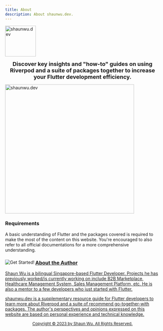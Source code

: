 ```yaml
---
title: About
description: About shaunwu.dev.
---
```

<Image
  src="/assets/symbol.png"
  alt="shaunwu.dev"
  height="100"
/>

**<center><font size="4">Discover key insights and "how-to" guides on using Riverpod and a suite of packages together to increase your Flutter development efficiency.</font></center>**

<Image
  src="/assets/components.png"
  alt="shaunwu.dev"
  height="420"
/>

### Requirements
A basic understanding of Flutter and the packages covered is required to make the most of the content on this website. You're encouraged to also refer to all official documentations for a more comprehensive understanding.

<a href ="/setup" target="_self">

<Image
  src="https://img.shields.io/badge/-GET%20STARTED!-blue?style=for-the-badge"
  alt="Get Started!"
  align="left"
/>
  
<!-- [![Let's Go!](https://img.shields.io/badge/-GET%20STARTED!-blue?style=for-the-badge)](/setup) -->

### About the Author
Shaun Wu is a bilingual Singapore-based Flutter Developer. Projects he has previously worked/is currently working on include B2B Marketplace, Healthcare Management System, Sales Management Platform, etc. He is also a mentor to a few developers who just started with Flutter.

<Info>shaunwu.dev is a supplementary resource guide for Flutter developers to learn more about Riverpod and a suite of recommend go-together-with packages. The author's perspectives and opinions expressed on this website are based on personal experience and technical knowledge.</Info>

<center><font size = "2">Copyright &copy; 2023 by Shaun Wu. All Rights Reserved.</font></center>